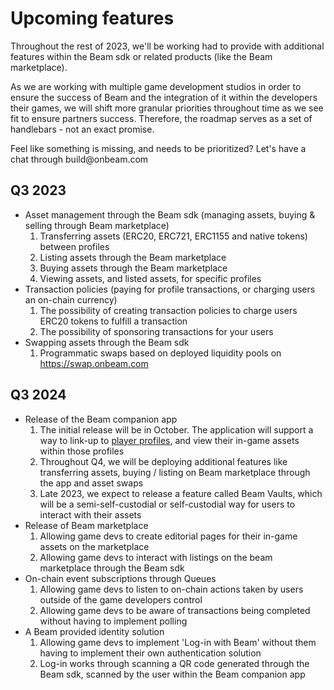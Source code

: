 
# Upcoming features

Throughout the rest of 2023, we'll be working had to provide with additional features within the Beam sdk or related products (like the Beam marketplace).

As we are working with multiple game development studios in order to ensure the success of Beam and the integration of it within the developers their games, we will shift more granular priorities throughout time as we see fit to ensure partners success. Therefore, the roadmap serves as a set of handlebars - not an exact promise.

<Callout emoji="🛠️">
Feel like something is missing, and needs to be prioritized? Let's have a chat through build@onbeam.com
</Callout>

## Q3 2023

* Asset management through the Beam sdk (managing assets, buying & selling through Beam marketplace)
    1. Transferring assets (ERC20, ERC721, ERC1155 and native tokens) between profiles
    2. Listing assets through the Beam marketplace
    3. Buying assets through the Beam marketplace
    4. Viewing assets, and listed assets, for specific profiles 
* Transaction policies (paying for profile transactions, or charging users an on-chain currency)
    1. The possibility of creating transaction policies to charge users ERC20 tokens to fulfill a transaction
    2. The possibility of sponsoring transactions for your users
* Swapping assets through the Beam sdk
    1. Programmatic swaps based on deployed liquidity pools on https://swap.onbeam.com

## Q3 2024

* Release of the Beam companion app
    1. The initial release will be in October. The application will support a way to link-up to [player profiles](/profiles/users-and-profiles), and view their in-game assets within those profiles
    2. Throughout Q4, we will be deploying additional features like transferring assets, buying / listing on Beam marketplace through the app and asset swaps
    3. Late 2023, we expect to release a feature called Beam Vaults, which will be a semi-self-custodial or self-custodial way for users to interact with their assets
* Release of Beam marketplace
    1. Allowing game devs to create editorial pages for their in-game assets on the marketplace
    2. Allowing game devs to interact with listings on the beam marketplace through the Beam sdk
* On-chain event subscriptions through Queues
    1. Allowing game devs to listen to on-chain actions taken by users outside of the game developers control
    2. Allowing game devs to be aware of transactions being completed without having to implement polling
* A Beam provided identity solution
    1. Allowing game devs to implement 'Log-in with Beam' without them having to implement their own authentication solution
    2. Log-in works through scanning a QR code generated through the Beam sdk, scanned by the user within the Beam companion app